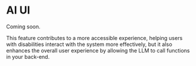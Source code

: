 # AI UI

Coming soon.

This feature contributes to a more accessible experience, helping users with disabilities interact with the system more effectively, but it also enhances the overall user experience by allowing the LLM to call functions in your back-end.